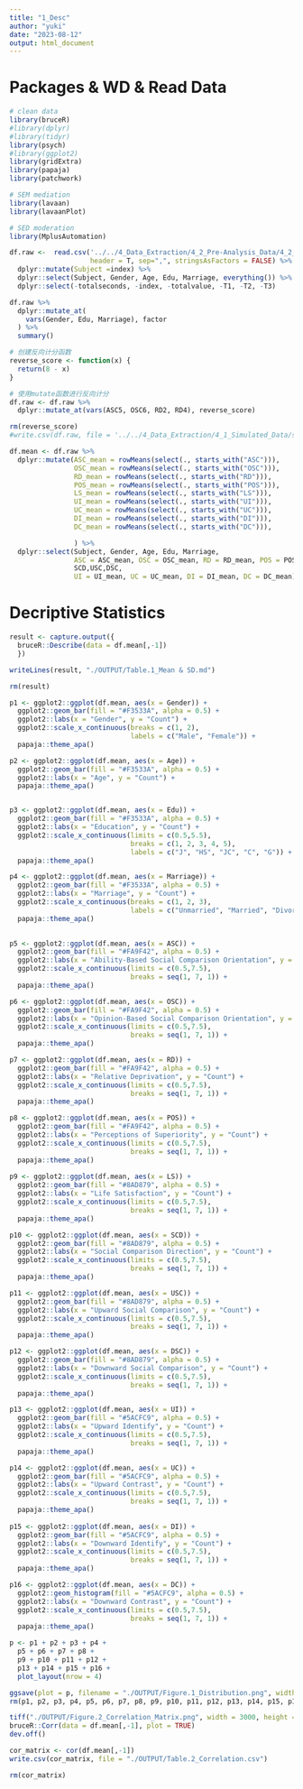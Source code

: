 ```yaml
---
title: "1_Desc"
author: "yuki"
date: "2023-08-12"
output: html_document
---
```

# Packages & WD & Read Data
```r
# clean data
library(bruceR)
#library(dplyr)
#library(tidyr)
library(psych)
#library(ggplot2)
library(gridExtra)
library(papaja)
library(patchwork)

# SEM mediation
library(lavaan)
library(lavaanPlot)

# SED moderation
library(MplusAutomation)
```

```r
df.raw <-  read.csv('../../4_Data_Extraction/4_2_Pre-Analysis_Data/4_2_1_CFA/CFA.csv',
                    header = T, sep=",", stringsAsFactors = FALSE) %>%
  dplyr::mutate(Subject =index) %>%
  dplyr::select(Subject, Gender, Age, Edu, Marriage, everything()) %>%
  dplyr::select(-totalseconds, -index, -totalvalue, -T1, -T2, -T3)
```

```r
df.raw %>%
  dplyr::mutate_at(
    vars(Gender, Edu, Marriage), factor
  ) %>%
  summary()
```


```r
# 创建反向计分函数
reverse_score <- function(x) {
  return(8 - x)
}

# 使用mutate函数进行反向计分
df.raw <- df.raw %>% 
  dplyr::mutate_at(vars(ASC5, OSC6, RD2, RD4), reverse_score)

rm(reverse_score)
#write.csv(df.raw, file = '../../4_Data_Extraction/4_1_Simulated_Data/simulated_data.csv', row.names = FALSE)
```

```r
df.mean <- df.raw %>%
  dplyr::mutate(ASC_mean = rowMeans(select(., starts_with("ASC"))),
                OSC_mean = rowMeans(select(., starts_with("OSC"))),
                RD_mean = rowMeans(select(., starts_with("RD"))),
                POS_mean = rowMeans(select(., starts_with("POS"))),
                LS_mean = rowMeans(select(., starts_with("LS"))),
                UI_mean = rowMeans(select(., starts_with("UI"))),
                UC_mean = rowMeans(select(., starts_with("UC"))),
                DI_mean = rowMeans(select(., starts_with("DI"))),
                DC_mean = rowMeans(select(., starts_with("DC"))),

                ) %>%
  dplyr::select(Subject, Gender, Age, Edu, Marriage,
                ASC = ASC_mean, OSC = OSC_mean, RD = RD_mean, POS = POS_mean, LS = LS_mean, 
                SCD,USC,DSC,
                UI = UI_mean, UC = UC_mean, DI = DI_mean, DC = DC_mean)
```  

# Decriptive Statistics
```r
result <- capture.output({
  bruceR::Describe(data = df.mean[,-1])
  })

writeLines(result, "./OUTPUT/Table.1_Mean & SD.md")

rm(result)
```

```r
p1 <- ggplot2::ggplot(df.mean, aes(x = Gender)) +
  ggplot2::geom_bar(fill = "#F3533A", alpha = 0.5) +
  ggplot2::labs(x = "Gender", y = "Count") +
  ggplot2::scale_x_continuous(breaks = c(1, 2),
                              labels = c("Male", "Female")) +
  papaja::theme_apa() 

p2 <- ggplot2::ggplot(df.mean, aes(x = Age)) +
  ggplot2::geom_bar(fill = "#F3533A", alpha = 0.5) +
  ggplot2::labs(x = "Age", y = "Count") +
  papaja::theme_apa() 


p3 <- ggplot2::ggplot(df.mean, aes(x = Edu)) +
  ggplot2::geom_bar(fill = "#F3533A", alpha = 0.5) +
  ggplot2::labs(x = "Education", y = "Count") +
  ggplot2::scale_x_continuous(limits = c(0.5,5.5),
                              breaks = c(1, 2, 3, 4, 5),
                              labels = c("J", "HS", "JC", "C", "G")) +
  papaja::theme_apa() 

p4 <- ggplot2::ggplot(df.mean, aes(x = Marriage)) +
  ggplot2::geom_bar(fill = "#F3533A", alpha = 0.5) +
  ggplot2::labs(x = "Marriage", y = "Count") +
  ggplot2::scale_x_continuous(breaks = c(1, 2, 3),
                              labels = c("Unmarried", "Married", "Divorced")) +
  papaja::theme_apa() 
  

p5 <- ggplot2::ggplot(df.mean, aes(x = ASC)) +
  ggplot2::geom_bar(fill = "#FA9F42", alpha = 0.5) +
  ggplot2::labs(x = "Ability-Based Social Comparison Orientation", y = "Count") +
  ggplot2::scale_x_continuous(limits = c(0.5,7.5),
                              breaks = seq(1, 7, 1)) +
  papaja::theme_apa() 

p6 <- ggplot2::ggplot(df.mean, aes(x = OSC)) +
  ggplot2::geom_bar(fill = "#FA9F42", alpha = 0.5) +
  ggplot2::labs(x = "Opinion-Based Social Comparison Orientation", y = "Count") +
  ggplot2::scale_x_continuous(limits = c(0.5,7.5),
                              breaks = seq(1, 7, 1)) +
  papaja::theme_apa() 

p7 <- ggplot2::ggplot(df.mean, aes(x = RD)) +
  ggplot2::geom_bar(fill = "#FA9F42", alpha = 0.5) +
  ggplot2::labs(x = "Relative Deprivation", y = "Count") +
  ggplot2::scale_x_continuous(limits = c(0.5,7.5),
                              breaks = seq(1, 7, 1)) +
  papaja::theme_apa() 

p8 <- ggplot2::ggplot(df.mean, aes(x = POS)) +
  ggplot2::geom_bar(fill = "#FA9F42", alpha = 0.5) +
  ggplot2::labs(x = "Perceptions of Superiority", y = "Count") +
  ggplot2::scale_x_continuous(limits = c(0.5,7.5),
                              breaks = seq(1, 7, 1)) +
  papaja::theme_apa() 
  
p9 <- ggplot2::ggplot(df.mean, aes(x = LS)) +
  ggplot2::geom_bar(fill = "#8AD879", alpha = 0.5) +
  ggplot2::labs(x = "Life Satisfaction", y = "Count") +
  ggplot2::scale_x_continuous(limits = c(0.5,7.5),
                              breaks = seq(1, 7, 1)) +
  papaja::theme_apa() 

p10 <- ggplot2::ggplot(df.mean, aes(x = SCD)) +
  ggplot2::geom_bar(fill = "#8AD879", alpha = 0.5) +
  ggplot2::labs(x = "Social Comparison Direction", y = "Count") +
  ggplot2::scale_x_continuous(limits = c(0.5,7.5),
                              breaks = seq(1, 7, 1)) +
  papaja::theme_apa() 

p11 <- ggplot2::ggplot(df.mean, aes(x = USC)) +
  ggplot2::geom_bar(fill = "#8AD879", alpha = 0.5) +
  ggplot2::labs(x = "Upward Social Comparison", y = "Count") +
  ggplot2::scale_x_continuous(limits = c(0.5,7.5),
                              breaks = seq(1, 7, 1)) +
  papaja::theme_apa() 

p12 <- ggplot2::ggplot(df.mean, aes(x = DSC)) +
  ggplot2::geom_bar(fill = "#8AD879", alpha = 0.5) +
  ggplot2::labs(x = "Downward Social Comparison", y = "Count") +
  ggplot2::scale_x_continuous(limits = c(0.5,7.5),
                              breaks = seq(1, 7, 1)) +
  papaja::theme_apa() 

p13 <- ggplot2::ggplot(df.mean, aes(x = UI)) +
  ggplot2::geom_bar(fill = "#5ACFC9", alpha = 0.5) +
  ggplot2::labs(x = "Upward Identify", y = "Count") +
  ggplot2::scale_x_continuous(limits = c(0.5,7.5),
                              breaks = seq(1, 7, 1)) +
  papaja::theme_apa() 

p14 <- ggplot2::ggplot(df.mean, aes(x = UC)) +
  ggplot2::geom_bar(fill = "#5ACFC9", alpha = 0.5) +
  ggplot2::labs(x = "Upward Contrast", y = "Count") +
  ggplot2::scale_x_continuous(limits = c(0.5,7.5),
                              breaks = seq(1, 7, 1)) +
  papaja::theme_apa() 
      
p15 <- ggplot2::ggplot(df.mean, aes(x = DI)) +
  ggplot2::geom_bar(fill = "#5ACFC9", alpha = 0.5) +
  ggplot2::labs(x = "Downward Identify", y = "Count") +
  ggplot2::scale_x_continuous(limits = c(0.5,7.5),
                              breaks = seq(1, 7, 1)) +
  papaja::theme_apa() 

p16 <- ggplot2::ggplot(df.mean, aes(x = DC)) +
  ggplot2::geom_histogram(fill = "#5ACFC9", alpha = 0.5) +
  ggplot2::labs(x = "Downward Contrast", y = "Count") +
  ggplot2::scale_x_continuous(limits = c(0.5,7.5),
                              breaks = seq(1, 7, 1)) +
  papaja::theme_apa() 

p <- p1 + p2 + p3 + p4 + 
  p5 + p6 + p7 + p8 + 
  p9 + p10 + p11 + p12 + 
  p13 + p14 + p15 + p16 +
  plot_layout(nrow = 4)

ggsave(plot = p, filename = "./OUTPUT/Figure.1_Distribution.png", width = 16, height = 12)
rm(p1, p2, p3, p4, p5, p6, p7, p8, p9, p10, p11, p12, p13, p14, p15, p16, p)
```

```r
tiff("./OUTPUT/Figure.2_Correlation_Matrix.png", width = 3000, height = 3000, res = 300)
bruceR::Corr(data = df.mean[,-1], plot = TRUE)
dev.off()

cor_matrix <- cor(df.mean[,-1])
write.csv(cor_matrix, file = "./OUTPUT/Table.2_Correlation.csv")

rm(cor_matrix)
```